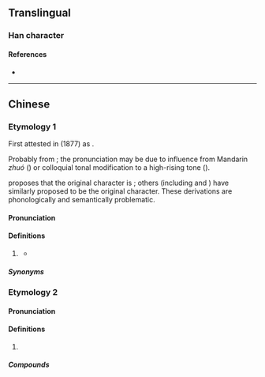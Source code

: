 {{character info}}
==Translingual==

===Han character===
{{Han char|rn=30|rad=口|as=05|sn=8|four=|canj=RKM|ids=⿰口左}}

====References====
* {{Han ref|kx=0185.211|hdz=10599.040|uh=5497}}

----

==Chinese==

===Etymology 1===
{{zh-forms|alt=唨-rare,阻-rare,咀-rare,左-nonstandard,o左-internet}}
First attested in {{lang|zh|《散語四十章》}} (1877) as {{zh-l|*唨}}.

Probably from {{zh-l|*著/着}}; the pronunciation may be due to influence from Mandarin ''zhuó'' ({{zh-ref|Chan, 1998}}) or colloquial tonal modification to a high-rising tone ({{zh-ref|Cheung, 1997}}).

{{zh-ref|Chan (1995)}} proposes that the original character is {{ltc-l|𧇣|to go}}; others (including {{w|zh:彭志銘|Jimmy Pang}} and {{w|zh:曾焯文|Chapman Chan}}) have similarly proposed {{ltc-l|徂|to go}} to be the original character. These derivations are phonologically and semantically problematic.

====Pronunciation====
{{zh-pron
|c=zo2
|cat=part
}}

====Definitions====
{{zh-hanzi}}

# {{lb|zh|Cantonese}} {{non-gloss definition|Used to emphasise an action which has been completed and whose result still applies to the present situation. It roughly translates to the past tense in English.}} {{defdate|from 19th c.}}
#: {{zh-x|佢哋 啱啱 走 咗。|They left just now.|C}}
#: {{zh-x|阿媽 尋日 煲 咗 湯{tong1}。佢 而家 去 咗 超級市場 買 餸。|My mum made soup yesterday. Now, she has gone grocery shopping in the supermarket.|C}}
#: {{zh-x|食 咗 就 冇|if you eat it there will not be any more|C}}
#* {{zh-x|你 知 佢 去 邊處{syu3} 唔 呢 出 '''唨''' 街 去 嘵 街|Do you know where he is going? He went out, went out|C|ref='''1877''', {{lang|zh|《散語四十章》}}, chapter 3}}

=====Synonyms=====
{{zh-dial|了}}

===Etymology 2===
{{zh-forms}}

====Pronunciation====
{{zh-pron
|m=zuo
|cat=interjection
}}

====Definitions====
{{zh-hanzi}}

# {{n-g|A chant sound made while working.}}

=====Compounds=====
{{zh-der|嘿咗}}